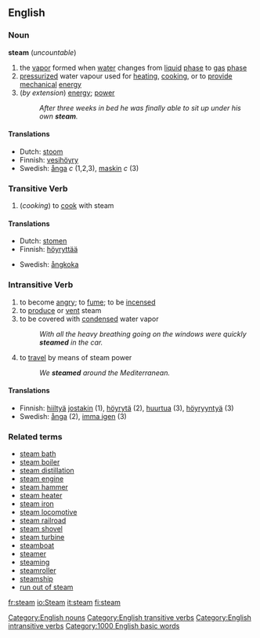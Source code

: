 ==English==
{{wikipedia}}
=== Noun ===
[[Category:English nouns]]
'''steam''' (''uncountable'')
# the [[vapor]] formed when [[water]] changes from [[liquid]] [[phase]] to [[gas]] [[phase]]
# [[pressurized]] water vapour used for [[heating]], [[cooking]], or to [[provide]] [[mechanical]] [[energy]]
#(''by extension'') [[energy]]; [[power]]
#: ''After three weeks in bed he was finally able to sit up under his own '''steam'''.''

==== Translations ====
*Dutch: [[stoom]]
*Finnish: [[vesihöyry]]
*Swedish: [[ånga]] ''c'' (1,2,3), [[maskin]] ''c'' (3)

=== Transitive Verb ===
[[Category:English transitive verbs]]
{{en-infl-reg-consonant|steam||}}
# (''cooking'') to [[cook]] with steam

==== Translations ====
{{top}}
*Dutch: [[stomen]]
*Finnish: [[höyryttää]]
{{mid}}
*Swedish: [[ångkoka]]
{{bottom}}

=== Intransitive Verb ===
[[Category:English intransitive verbs]]
{{en-infl-reg-consonant|steam||}}
# to become [[angry]]; to [[fume]]; to be [[incensed]]
# to [[produce]] or [[vent]] steam
# to be covered with [[condensed]] water vapor
#: ''With all the heavy breathing going on the windows were quickly '''steamed''' in the car.''
# to [[travel]] by means of steam power
#: ''We '''steamed''' around the Mediterranean.''

====Translations====
*Finnish: [[hiiltyä]] [[joku|jostakin]] (1), [[höyrytä]] (2), [[huurtua]] (3), [[höyryyntyä]] (3)
*Swedish: [[ånga]] (2), [[imma igen]] (3)

===Related terms===
*[[steam bath]]
*[[steam boiler]]
*[[steam distillation]]
*[[steam engine]]
*[[steam hammer]]
*[[steam heater]]
*[[steam iron]]
*[[steam locomotive]]
*[[steam railroad]]
*[[steam shovel]]
*[[steam turbine]]
*[[steamboat]]
*[[steamer]]
*[[steaming]]
*[[steamroller]]
*[[steamship]]
*[[run out of steam]]

[[Category:1000 English basic words]]

[[fr:steam]]
[[io:Steam]]
[[it:steam]]
[[fi:steam]]